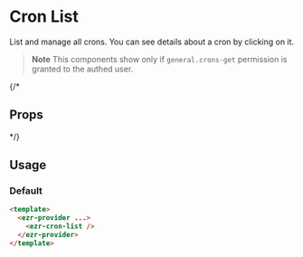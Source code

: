 

<Meta of={CronListStories} />

# Cron List

List and manage all crons. You can see details about a cron by clicking on it.

> **Note**
> This components show only if `general.crons-get` permission is granted to the authed user.

{/*
## Props

<Controls />
*/}

## Usage

### Default

```html
<template>
  <ezr-provider ...>
    <ezr-cron-list />
  </ezr-provider>
</template>
```

<Story of={CronListStories.Basic} />